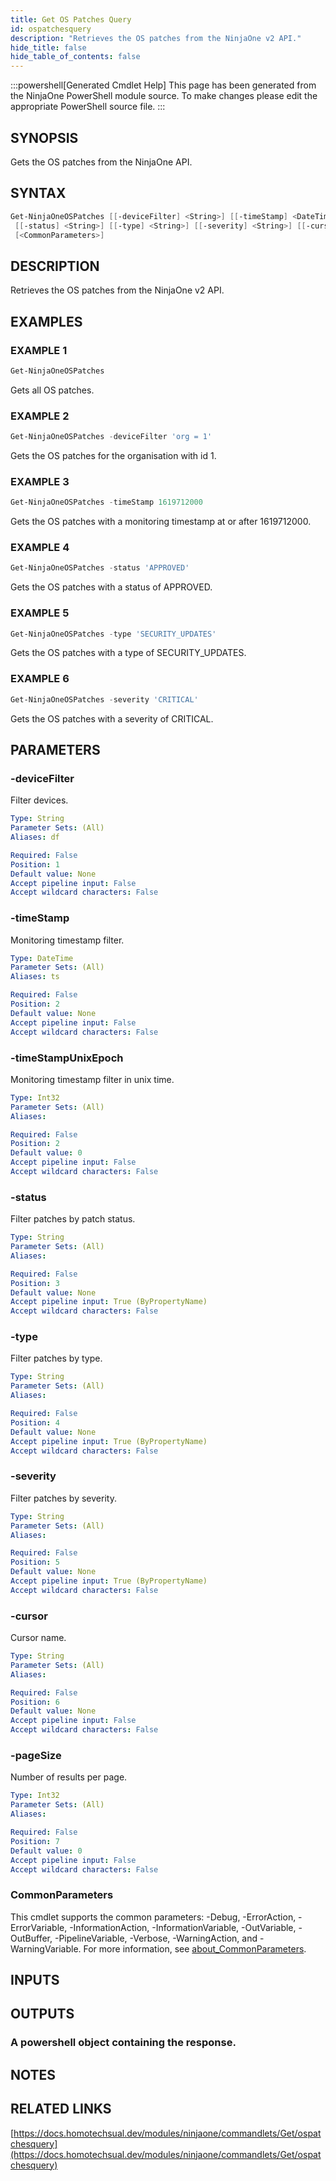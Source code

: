 ```yaml
---
title: Get OS Patches Query
id: ospatchesquery
description: "Retrieves the OS patches from the NinjaOne v2 API."
hide_title: false
hide_table_of_contents: false
---
```


:::powershell[Generated Cmdlet Help]
This page has been generated from the NinjaOne PowerShell module source. To make changes please edit the appropriate PowerShell source file.
:::

## SYNOPSIS

Gets the OS patches from the NinjaOne API.

## SYNTAX

```powershell
Get-NinjaOneOSPatches [[-deviceFilter] <String>] [[-timeStamp] <DateTime>] [[-timeStampUnixEpoch] <Int32>]
 [[-status] <String>] [[-type] <String>] [[-severity] <String>] [[-cursor] <String>] [[-pageSize] <Int32>]
 [<CommonParameters>]
```

## DESCRIPTION

Retrieves the OS patches from the NinjaOne v2 API.

## EXAMPLES

### EXAMPLE 1

```powershell
Get-NinjaOneOSPatches
```

Gets all OS patches.

### EXAMPLE 2

```powershell
Get-NinjaOneOSPatches -deviceFilter 'org = 1'
```

Gets the OS patches for the organisation with id 1.

### EXAMPLE 3

```powershell
Get-NinjaOneOSPatches -timeStamp 1619712000
```

Gets the OS patches with a monitoring timestamp at or after 1619712000.

### EXAMPLE 4

```powershell
Get-NinjaOneOSPatches -status 'APPROVED'
```

Gets the OS patches with a status of APPROVED.

### EXAMPLE 5

```powershell
Get-NinjaOneOSPatches -type 'SECURITY_UPDATES'
```

Gets the OS patches with a type of SECURITY_UPDATES.

### EXAMPLE 6

```powershell
Get-NinjaOneOSPatches -severity 'CRITICAL'
```

Gets the OS patches with a severity of CRITICAL.

## PARAMETERS

### -deviceFilter

Filter devices.

```yaml
Type: String
Parameter Sets: (All)
Aliases: df

Required: False
Position: 1
Default value: None
Accept pipeline input: False
Accept wildcard characters: False
```

### -timeStamp

Monitoring timestamp filter.

```yaml
Type: DateTime
Parameter Sets: (All)
Aliases: ts

Required: False
Position: 2
Default value: None
Accept pipeline input: False
Accept wildcard characters: False
```

### -timeStampUnixEpoch

Monitoring timestamp filter in unix time.

```yaml
Type: Int32
Parameter Sets: (All)
Aliases:

Required: False
Position: 2
Default value: 0
Accept pipeline input: False
Accept wildcard characters: False
```

### -status

Filter patches by patch status.

```yaml
Type: String
Parameter Sets: (All)
Aliases:

Required: False
Position: 3
Default value: None
Accept pipeline input: True (ByPropertyName)
Accept wildcard characters: False
```

### -type

Filter patches by type.

```yaml
Type: String
Parameter Sets: (All)
Aliases:

Required: False
Position: 4
Default value: None
Accept pipeline input: True (ByPropertyName)
Accept wildcard characters: False
```

### -severity

Filter patches by severity.

```yaml
Type: String
Parameter Sets: (All)
Aliases:

Required: False
Position: 5
Default value: None
Accept pipeline input: True (ByPropertyName)
Accept wildcard characters: False
```

### -cursor

Cursor name.

```yaml
Type: String
Parameter Sets: (All)
Aliases:

Required: False
Position: 6
Default value: None
Accept pipeline input: False
Accept wildcard characters: False
```

### -pageSize

Number of results per page.

```yaml
Type: Int32
Parameter Sets: (All)
Aliases:

Required: False
Position: 7
Default value: 0
Accept pipeline input: False
Accept wildcard characters: False
```

### CommonParameters

This cmdlet supports the common parameters: -Debug, -ErrorAction, -ErrorVariable, -InformationAction, -InformationVariable, -OutVariable, -OutBuffer, -PipelineVariable, -Verbose, -WarningAction, and -WarningVariable. For more information, see [about_CommonParameters](http://go.microsoft.com/fwlink/?LinkID=113216).

## INPUTS


## OUTPUTS

### A powershell object containing the response.

## NOTES

## RELATED LINKS

[https://docs.homotechsual.dev/modules/ninjaone/commandlets/Get/ospatchesquery](https://docs.homotechsual.dev/modules/ninjaone/commandlets/Get/ospatchesquery)
